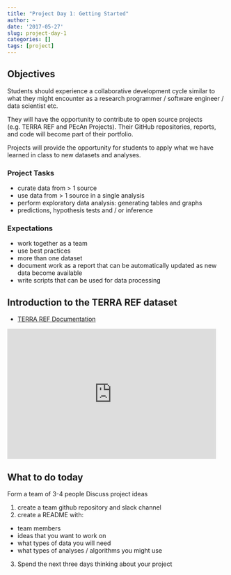 ```yaml
---
title: "Project Day 1: Getting Started"
author: ~
date: '2017-05-27'
slug: project-day-1
categories: []
tags: [project]
---
```


## Objectives

Students should experience a collaborative development cycle similar to what they might encounter as a research programmer / software engineer / data scientist etc. 

They will have the opportunity to contribute to open source projects (e.g. TERRA REF and PEcAn Projects). Their GitHub repositories, reports, and code will become part of their portfolio. 

Projects will provide the opportunity for students to apply what we have learned in class to new datasets and analyses.

### Project Tasks

* curate data from > 1 source
* use data from > 1 source in a single analysis
* perform exploratory data analysis: generating tables and graphs
* predictions, hypothesis tests and / or inference

### Expectations

* work together as a team
* use best practices
* more than one dataset
* document work as a report that can be automatically updated as new data become available
* write scripts that can be used for data processing


## Introduction to the TERRA REF dataset

* [TERRA REF Documentation](https://terraref.gitbooks.io/terraref-documentation/content/)

<iframe src="https://docs.google.com/presentation/d/1mmBjUGsCGXQbaAIFfQNG3HuDJgm0scY9ltDQMXj_q6k/embed?start=false&loop=false&delayms=3000" frameborder="0" width="480" height="299" allowfullscreen="true" mozallowfullscreen="true" webkitallowfullscreen="true"></iframe>

## What to do today

Form a team of 3-4 people
Discuss project ideas

1. create a team github repository and slack channel
2. create a README with:
  * team members
  * ideas that you want to work on
  * what types of data you will need
  * what types of analyses / algorithms you might use
3. Spend the next three days thinking about your project